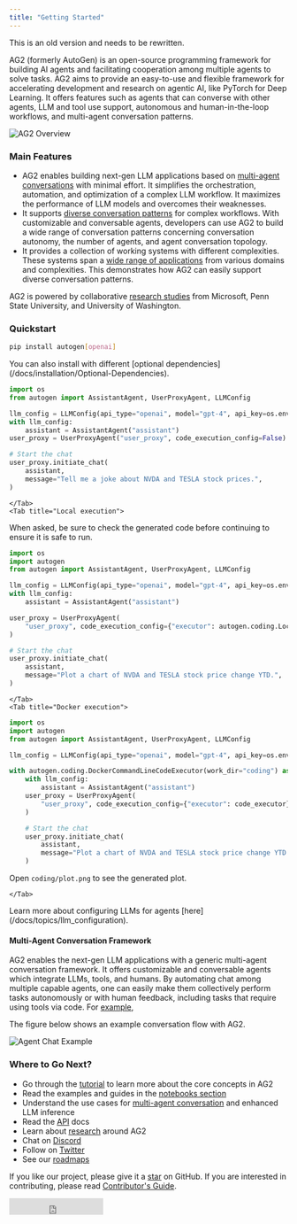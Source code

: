 ```yaml
---
title: "Getting Started"
---
```


This is an old version and needs to be rewritten.


AG2 (formerly AutoGen) is an open-source programming framework for building AI agents and facilitating
cooperation among multiple agents to solve tasks. AG2 aims to provide an easy-to-use
and flexible framework for accelerating development and research on agentic AI,
like PyTorch for Deep Learning. It offers features such as agents that can converse
with other agents, LLM and tool use support, autonomous and human-in-the-loop workflows,
and multi-agent conversation patterns.

![AG2 Overview](/static/img/autogen_agentchat.png)

### Main Features

- AG2 enables building next-gen LLM applications based on [multi-agent
  conversations](/docs/Use-Cases/agent_chat) with minimal effort. It simplifies
  the orchestration, automation, and optimization of a complex LLM workflow. It
  maximizes the performance of LLM models and overcomes their weaknesses.
- It supports [diverse conversation
  patterns](/docs/user-guide/advanced-concepts/conversation-patterns-deep-dive)
  for complex workflows. With customizable and conversable agents, developers can
  use AG2 to build a wide range of conversation patterns concerning
  conversation autonomy, the number of agents, and agent conversation topology.
- It provides a collection of working systems with different complexities. These
  systems span a [wide range of
  applications](/docs/use-cases/community-gallery/community-gallery)
  from various domains and complexities. This demonstrates how AG2 can
  easily support diverse conversation patterns.

AG2 is powered by collaborative [research studies](/docs/Research) from
Microsoft, Penn State University, and University of Washington.

### Quickstart

```sh
pip install autogen[openai]
```
<div class="tip">
  <Tip>
    You can also install with different [optional
    dependencies](/docs/installation/Optional-Dependencies).
  </Tip>
</div>

<Tabs>
    <Tab title="No code execution">

```python
import os
from autogen import AssistantAgent, UserProxyAgent, LLMConfig

llm_config = LLMConfig(api_type="openai", model="gpt-4", api_key=os.environ["OPENAI_API_KEY"])
with llm_config:
    assistant = AssistantAgent("assistant")
user_proxy = UserProxyAgent("user_proxy", code_execution_config=False)

# Start the chat
user_proxy.initiate_chat(
    assistant,
    message="Tell me a joke about NVDA and TESLA stock prices.",
)
```

    </Tab>
    <Tab title="Local execution">

<div class="warning">
    <Warning>
    When asked, be sure to check the generated code before continuing to ensure it is safe to run.
    </Warning>
</div>

```python
import os
import autogen
from autogen import AssistantAgent, UserProxyAgent, LLMConfig

llm_config = LLMConfig(api_type="openai", model="gpt-4", api_key=os.environ["OPENAI_API_KEY"])
with llm_config:
    assistant = AssistantAgent("assistant")

user_proxy = UserProxyAgent(
    "user_proxy", code_execution_config={"executor": autogen.coding.LocalCommandLineCodeExecutor(work_dir="coding")}
)

# Start the chat
user_proxy.initiate_chat(
    assistant,
    message="Plot a chart of NVDA and TESLA stock price change YTD.",
)
```

    </Tab>
    <Tab title="Docker execution">

```python
import os
import autogen
from autogen import AssistantAgent, UserProxyAgent, LLMConfig

llm_config = LLMConfig(api_type="openai", model="gpt-4", api_key=os.environ["OPENAI_API_KEY"])

with autogen.coding.DockerCommandLineCodeExecutor(work_dir="coding") as code_executor:
    with llm_config:
        assistant = AssistantAgent("assistant")
    user_proxy = UserProxyAgent(
        "user_proxy", code_execution_config={"executor": code_executor}
    )

    # Start the chat
    user_proxy.initiate_chat(
        assistant,
        message="Plot a chart of NVDA and TESLA stock price change YTD. Save the plot to a file called plot.png",
    )
```

Open `coding/plot.png` to see the generated plot.

    </Tab>

</Tabs>

<div class="tip">
  <Tip>
    Learn more about configuring LLMs for agents
    [here](/docs/topics/llm_configuration).
  </Tip>
</div>

#### Multi-Agent Conversation Framework

AG2 enables the next-gen LLM applications with a generic multi-agent conversation framework. It offers customizable and conversable agents which integrate LLMs, tools, and humans.
By automating chat among multiple capable agents, one can easily make them collectively perform tasks autonomously or with human feedback, including tasks that require using tools via code. For [example](https://github.com/ag2ai/ag2/blob/main/test/twoagent.py),

The figure below shows an example conversation flow with AG2.

![Agent Chat Example](/static/img/chat_example.png)

### Where to Go Next?

- Go through the [tutorial](/docs/tutorial/introduction) to learn more about the core concepts in AG2
- Read the examples and guides in the [notebooks section](/notebooks)
- Understand the use cases for [multi-agent conversation](/docs/use-cases/use-cases/customer-service) and enhanced LLM inference
- Read the [API](/docs/reference/agentchat/conversable_agent/) docs
- Learn about [research](/docs/Research) around AG2
- Chat on [Discord](https://discord.gg/pAbnFJrkgZ)
- Follow on [Twitter](https://x.com/ag2oss)
- See our [roadmaps](https://github.com/ag2ai/ag2/issues?q=is%3Aissue+is%3Aopen+label%3Aroadmap)

If you like our project, please give it a [star](https://github.com/ag2ai/ag2) on GitHub. If you are interested in contributing, please read [Contributor's Guide](/docs/contributor-guide/contributing).

<iframe
  src="https://ghbtns.com/github-btn.html?user=ag2ai&amp;repo=ag2&amp;type=star&amp;count=true&amp;size=large"
  frameborder="0"
  scrolling="0"
  width="170"
  height="30"
  title="GitHub"
></iframe>
